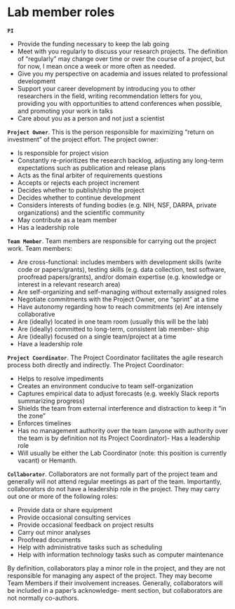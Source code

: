 # Lab member roles {.unnumbered}

**`PI`**

- Provide the funding necessary to keep the lab going
- Meet with you regularly to discuss your research projects. The definition of "regularly" may change
over time or over the course of a project, but for now, I mean once a week or more often as needed.
- Give you my perspective on academia and issues related to professional development
- Support your career development by introducing you to other researchers in the field, writing recommendation letters for​ you, providing you with opportunities to attend conferences when possible, and promoting your work in talks
- Care about you as a person and not just a scientist

**`Project Owner`**. This is the person responsible for maximizing “return on investment” of the project effort. The project owner:

- Is responsible for project vision
- Constantly re-prioritizes the research backlog, adjusting any long-term expectations such as publication and release plans
- Acts as the final arbiter of requirements questions
- Accepts or rejects each project increment
- Decides whether to publish/ship the project
- Decides whether to continue development
- Considers interests of funding bodies (e.g. NIH, NSF, DARPA, private organizations) and the scientific community
- May contribute as a team member
- Has a leadership role

**`Team Member`**. Team members are responsible for carrying out the project work. Team members:

- Are cross-functional: includes members with development skills (write code or papers/grants), testing skills (e.g. data collection, test software, proofread papers/grants), and/or domain expertise (e.g. knowledge or interest in a relevant research area)
- Are self-organizing and self-managing without externally assigned roles
- Negotiate commitments with the Project Owner, one “sprint” at a time
- Have autonomy regarding how to reach commitments (e) Are intensely collaborative
- Are (ideally) located in one team room (usually this will be the lab)
- Are (ideally) committed to long-term, consistent lab member- ship
- Are (ideally) focused on a single team/project at a time
- Have a leadership role

**`Project Coordinator`**. The Project Coordinator facilitates the agile research process both directly and indirectly. The Project Coordinator:

- Helps to resolve impediments
- Creates an environment conducive to team self-organization
- Captures empirical data to adjust forecasts (e.g. weekly Slack reports summarizing progress)
- Shields the team from external interference and distraction to keep it “in the zone”
- Enforces timelines
- Has no management authority over the team (anyone with authority over the team is by definition not its Project Coordinator)- Has a leadership role
- Will usually be either the Lab Coordinator (note: this position is currently vacant) or Hemanth.

**`Collaborator`**. Collaborators are not formally part of the project team and generally will not attend regular meetings as part of the team. Importantly, collaborators do not have a leadership role in the project. They may carry out one or more of the following roles:

- Provide data or share equipment
- Provide occasional consulting services
- Provide occasional feedback on project results
- Carry out minor analyses
- Proofread documents
- Help with administrative tasks such as scheduling
- Help with information technology tasks such as computer maintenance

By definition, collaborators play a minor role in the project, and they are not responsible for managing any aspect of the project. They may become Team Members if their involvement increases. Generally, collaborators will be included in a paper’s acknowledge- ment section, but collaborators are not normally co-authors.